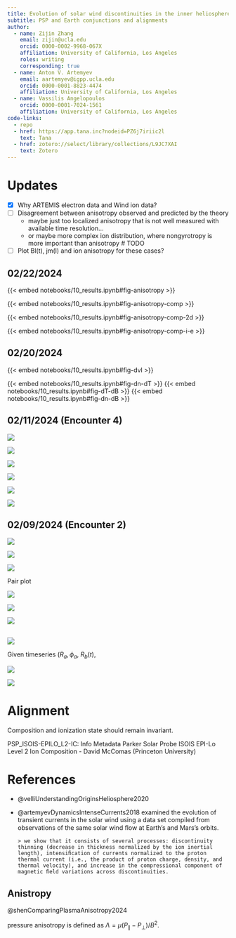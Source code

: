 ```yaml
---
title: Evolution of solar wind discontinuities in the inner heliosphere
subtitle: PSP and Earth conjunctions and alignments
author:
  - name: Zijin Zhang
    email: zijin@ucla.edu
    orcid: 0000-0002-9968-067X
    affiliation: University of California, Los Angeles
    roles: writing
    corresponding: true
  - name: Anton V. Artemyev
    email: aartemyev@igpp.ucla.edu
    orcid: 0000-0001-8823-4474
    affiliation: University of California, Los Angeles
  - name: Vassilis Angelopoulos
    orcid: 0000-0001-7024-1561
    affiliation: University of California, Los Angeles
code-links:
  - repo
  - href: https://app.tana.inc?nodeid=PZ6j7iriic2l
    text: Tana
  - href: zotero://select/library/collections/L9JC7XAI
    text: Zotero
---
```


# Updates

- [x] Why ARTEMIS electron data and Wind ion data?
- [ ] Disagreement between anisotropy observed and predicted by the theory
  - maybe just too localized anisotropy that is not well measured with available time resolution... 
  - or maybe more complex ion distribution, where nongyrotropy is more important than anisotropy
# TODO

- [ ] Plot Bl(t), jm(l) and ion anisotropy for these cases?

## 02/22/2024

::: {.column-screen-inset layout-nrow="1"}
{{< embed notebooks/10_results.ipynb#fig-anisotropy >}}

{{< embed notebooks/10_results.ipynb#fig-anisotropy-comp >}}
:::

::: {.column-screen-inset layout-nrow="1"}
{{< embed notebooks/10_results.ipynb#fig-anisotropy-comp-2d >}}

{{< embed notebooks/10_results.ipynb#fig-anisotropy-comp-i-e >}}
:::


## 02/20/2024

{{< embed notebooks/10_results.ipynb#fig-dvl >}}

::: {.column-screen-inset layout-nrow="1"}
{{< embed notebooks/10_results.ipynb#fig-dn-dT >}}
{{< embed notebooks/10_results.ipynb#fig-dT-dB >}}
{{< embed notebooks/10_results.ipynb#fig-dn-dB >}}
:::


## 02/11/2024 (Encounter 4)

::: {.column-screen-inset layout-nrow="1"}

![](figures/enc4/thickness_current)

![](figures/enc4/density_distribution)

![](figures/enc4/dvl)
:::


::: {.column-screen-inset layout-nrow="1"}

![](figures/enc4/dn-dT)

![](figures/enc4/dT-dB)

![](figures/enc4/dn-dB)
:::


## 02/09/2024 (Encounter 2)

::: {.column-screen-inset layout-nrow="1"}

![](figures/enc2/thickness_current)

![](figures/enc2/density_distribution)

![](figures/enc2/dvl)
:::

Pair plot

::: {.column-screen-inset layout-nrow="1"}

![](figures/enc2/dn-dT)

![](figures/enc2/dT-dB)

![](figures/enc2/dn-dB)
:::

## 

![](images/paste-20.png)

Given timeseries $(R_a, \phi_a$, $R_b(t)$,

![](images/paste-11.png)

![](images/paste-12.png)

# Alignment

Composition and ionization state should remain invariant.

PSP_ISOIS-EPILO_L2-IC:   Info  Metadata
Parker Solar Probe ISOIS EPI-Lo Level 2 Ion Composition - David McComas (Princeton University)

# References

-   @velliUnderstandingOriginsHeliosphere2020

-   @artemyevDynamicsIntenseCurrents2018 examined the evolution of transient currents in the solar wind using a data set compiled from observations of the same solar wind ﬂow at Earth’s and Mars's orbits.

    ```         
    > we show that it consists of several processes: discontinuity thinning (decrease in thickness normalized by the ion inertial length), intensiﬁcation of currents normalized to the proton thermal current (i.e., the product of proton charge, density, and thermal velocity), and increase in the compressional component of magnetic ﬁeld variations across discontinuities.
    ```

## Anistropy

@shenComparingPlasmaAnisotropy2024

pressure anisotropy is defined as $Λ = \mu (P_∥ - P_⊥) / B^2$.